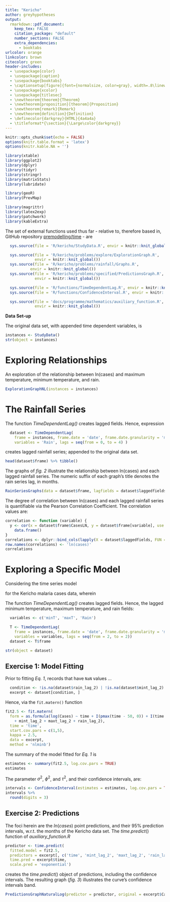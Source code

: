 ```yaml
---
title: "Kericho"
author: greyhypotheses
output:
  rmarkdown::pdf_document:
    keep_tex: FALSE
    citation_package: "default"
    number_sections: FALSE
    extra_dependencies:
      - booktabs
urlcolor: orange
linkcolor: brown
citecolor: green
header-includes:
  - \usepackage{color}
  - \usepackage{caption}
  - \usepackage{booktabs}
  - \captionsetup[figure]{font={normalsize, color=gray}, width=.8\linewidth}
  - \usepackage{xcolor}
  - \usepackage{titlesec}
  - \newtheorem{theorem}{Theorem}
  - \newtheorem{proposition}[theorem]{Proposition}
  - \newtheorem{remark}{Remark}
  - \newtheorem{definition}{Definition}
  - \definecolor{darkgrey}{HTML}{4a4a4a}
  - \titleformat*{\section}{\Large\color{darkgrey}}
---
```




<!--- Global Settings --->
```r
knitr::opts_chunk$set(echo = FALSE)
options(knitr.table.format = 'latex')
options(knitr.kable.NA = '')
```


<!--- Libraries --->
```r
library(xtable)
library(ggplot2)
library(dplyr)
library(tidyr)
library(stringr)
library(matrixStats)
library(lubridate)

library(geoR)
library(PrevMap)

library(magrittr)
library(latex2exp)
library(patchwork)
library(kableExtra)
```

The set of external functions used thus far - relative to, therefore based in, GitHub repository [premodelling/time](https://github.com/premodelling/time/tree/develop) - are

<!--- External Functions --->
\footnotesize
```r
  sys.source(file = 'R/kericho/StudyData.R', envir = knitr::knit_global())

  sys.source(file = 'R/kericho/problems/explore/ExplorationGraph.R',
             envir = knitr::knit_global())
  sys.source(file = 'R/kericho/problems/rainfall/Graphs.R',
           envir = knitr::knit_global())
  sys.source(file = 'R/kericho/problems/specified/PredictionsGraph.R',
             envir = knitr::knit_global())

  sys.source(file = 'R/functions/TimeDependentLag.R', envir = knitr::knit_global())
  sys.source(file = 'R/functions/ConfidenceInterval.R', envir = knitr::knit_global())

  sys.source(file = 'docs/programme/mathematics/auxiliary_function.R',
             envir = knitr::knit_global())
```
\normalsize

\vspace{35pt}

**Data Set-up**

The original data set, with appended time dependent variables, is

\vspace{10pt}

\footnotesize
```r
instances <- StudyData()
str(object = instances)
```
\normalsize

\clearpage

# Exploring Relationships

An exploration of the relationship between ln(cases) and maximum temperature, minimum temperature, and rain.

```r
ExplorationGraphNL(instances = instances)
```


\clearpage

# The Rainfall Series

The function *TimeDependentLag()* creates lagged fields.  Hence, expression

\vspace{10pt}

\footnotesize
```r
  dataset <- TimeDependentLag(
    frame = instances, frame.date = 'date', frame.date.granularity = 'month',
    variables = 'Rain', lags = seq(from = 0, to = 4) )
```
\normalsize

\vspace{10pt}

creates lagged rainfall series; appended to the original data set.

\vspace{10pt}

\footnotesize
```r
head(dataset$frame) %>% tibble()
```
\normalsize

\vspace{10pt}

The graphs of *fig. 2* illustrate the relationship between ln(cases) and each lagged rainfall series. The numeric suffix of each graph's title denotes the rain series lag, in months.

\vspace{10pt}

```r
RainSeriesGraphs(data = dataset$frame, lagfields = dataset$laggedfields)
```

\vspace{10pt}

The degree of correlation between ln(cases) and each lagged rainfall series is quantifiable via the Pearson Correlation Coefficient.  The correlation values are:

\vspace{10pt}

\footnotesize
```r
correlation <- function (variable) {
  y <- cor(x = dataset$frame$CasesLN, y = dataset$frame[variable], use = 'complete.obs', method = 'pearson') %>%
    data.frame()
}
correlations <- dplyr::bind_cols(lapply(X = dataset$laggedfields, FUN = correlation))
row.names(correlations) <- 'ln(cases)'
correlations
```
\normalsize


\clearpage

# Exploring a Specific Model

Considering the time series model

\begin{align}
Y(t) &= \beta_{0} + \beta_{1}t + \beta_{2}I(pmax({t - 50, 0})) + \beta_{3}I(t > 225) \nonumber \\
     & \qquad + \beta_{4} minT(t - k) + \beta_{5} maxT(t - k) + \beta_{6}Rain(t - k)  \nonumber \\
     & \qquad \qquad + \mathcal{W}(t) + Z(t)
\end{align}

for the Kericho malaria cases data, wherein

\begin{center}
\renewcommand{\arraystretch}{1.25}
\begin{tabular}{c p{0.45\linewidth}l}\footnotesize
variable & description \\ \hline
$t$ & time (months) \\
$minT$ & mininum temperature \\
$maxT$ & maximum temperature \\
$Rain$ & rainfall (millimetres) \\
$k$ & lag; $k = 2$ months \\
$\mathcal{W}(t)$ & A Matern process whereby $\kappa = 2.5$ \\
$Z(t)$ & Gaussian noise \\
\end{tabular}
\end{center}

\vspace{20pt}



The function *TimeDependentLag()* creates lagged fields.  Hence, the lagged minimum temperature, maximum temperature, and rain fields:

\vspace{10pt}

\footnotesize
```r

  variables <- c('minT', 'maxT', 'Rain')

  T <- TimeDependentLag(
    frame = instances, frame.date = 'date', frame.date.granularity = 'month',
    variables = variables, lags = seq(from = 2, to = 2))
  dataset <- T$frame
```
\normalsize

\vspace{20pt}

\footnotesize
```r
str(object = dataset)
```
\normalsize


\clearpage

## Exercise 1: Model Fitting

\vspace{10pt}

Prior to fitting *Eq. 1*, records that have `NaN` values ...

\vspace{10pt}

\footnotesize
```r
  condition <- !is.na(dataset$rain_lag_2) | !is.na(dataset$mint_lag_2) | !is.na(dataset$maxt_lag_2)
  excerpt <- dataset[condition, ]
```
\normalsize

\vspace{10pt}

Hence, via the `fit.matern()` function

\footnotesize
```r
fit2.5 <- fit.matern(
  form = as.formula(log(Cases) ~ time + I(pmax(time - 50, 0)) + I(time > 225)
    + mint_lag_2 + maxt_lag_2 + rain_lag_2),
  time = 'time',
  start.cov.pars = c(1,5),
  kappa = 2.5,
  data = excerpt,
  method = 'nlminb')
```
\normalsize

\vspace{10pt}

The summary of the model fitted for *Eq. 1* is

\vspace{10pt}

\footnotesize
```r
estimates <- summary(fit2.5, log.cov.pars = TRUE)
estimates
```
\normalsize

\vspace{10pt}

The parameter $\sigma^{2}$, $\phi^{2}$, and $\tau^{2}$, and their confidence intervals, are:

\vspace{10pt}

\footnotesize
```r
intervals <- ConfidenceInterval(estimates = estimates, log.cov.pars = TRUE)
intervals %>%
  round(digits = 3)
```
\normalsize

\clearpage

## Exercise 2: Predictions

\vspace{10pt}

The foci herein are the $ln(cases)$ point predictions, and their 95% prediction intervals, w.r.t. the months of the Kericho data set.  The $time.predict()$ function of *auxiliary_function.R*

\vspace{10pt}

\footnotesize
```r
predictor <- time.predict(
  fitted.model = fit2.5,
  predictors = excerpt[, c('time', 'mint_lag_2', 'maxt_lag_2', 'rain_lag_2')],
  time.pred = excerpt$time,
  scale.pred = 'exponential')
```
\normalsize

\vspace{10pt}

creates the $time.predict()$ object of predictions, including the confidence intervals. The resulting graph (*fig. 3*) illustrates the curve's confidence intervals band.

\vspace{10pt}

```r
PredictionsGraphNaturalLog(predictor = predictor, original = excerpt$CasesLN)
```

\vspace{10pt}



